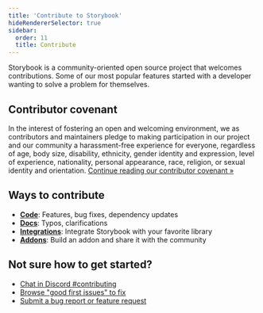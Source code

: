 ```yaml
---
title: 'Contribute to Storybook'
hideRendererSelector: true
sidebar:
  order: 11
  title: Contribute
---
```


Storybook is a community-oriented open source project that welcomes contributions. Some of our most popular features started with a developer wanting to solve a problem for themselves.

## Contributor covenant

In the interest of fostering an open and welcoming environment, we as contributors and maintainers pledge to making participation in our project and our community a harassment-free experience for everyone, regardless of age, body size, disability, ethnicity, gender identity and expression, level of experience, nationality, personal appearance, race, religion, or sexual identity and orientation. [Continue reading our contributor covenant »](https://github.com/storybookjs/storybook/blob/next/CODE_OF_CONDUCT.md)

## Ways to contribute

* [**Code**](./code.mdx): Features, bug fixes, dependency updates
* [**Docs**](./documentation/documentation-updates.mdx): Typos, clarifications
* [**Integrations**](./../api/new-frameworks.mdx): Integrate Storybook with your favorite library
* [**Addons**](./../addons/index.mdx): Build an addon and share it with the community

## Not sure how to get started?

* [Chat in Discord #contributing](https://discord.gg/storybook)
* [Browse "good first issues" to fix](https://github.com/storybookjs/storybook/issues?q=is%3Aissue+is%3Aopen+label%3A%22good+first+issue%22)
* [Submit a bug report or feature request](https://github.com/storybookjs/storybook/issues)
